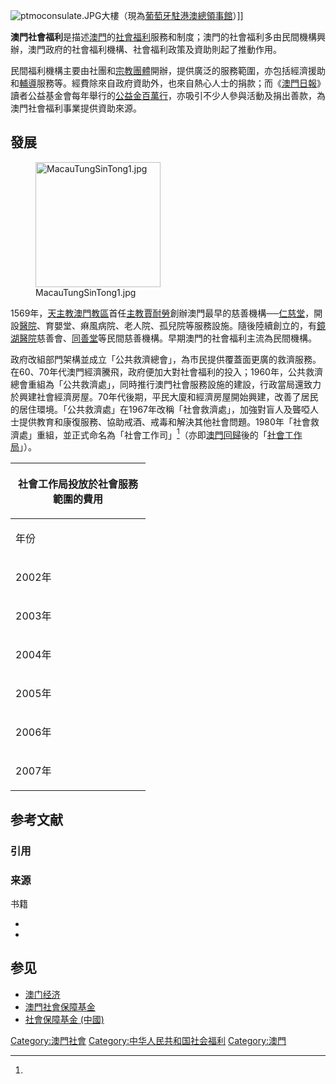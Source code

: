 [[File:ptmoconsulate.JPG|thumb]]大樓（現為[[葡萄牙駐港澳總領事館|葡萄牙駐港澳總領事館]]）]]

'''澳門社會福利'''是描述[[澳門|澳門]]的[[社會福利|社會福利]]服務和制度；澳門的社會福利多由民間機構興辦，澳門政府的社會福利機構、社會福利政策及資助則起了推動作用。

民間福利機構主要由社團和[[宗教團體|宗教團體]]開辦，提供廣泛的服務範圍，亦包括經濟援助和[[輔導|輔導]]服務等。經費除來自政府資助外，也來自熱心人士的捐款；而《[[澳門日報|澳門日報]]》讀者公益基金會每年舉行的[[公益金百萬行|公益金百萬行]]，亦吸引不少人參與活動及捐出善款，為澳門社會福利事業提供資助來源。

==發展==
[[File:MacauTungSinTong1.jpg|200px]]

1569年，[[天主教澳門教區|天主教澳門教區]]首任[[天主教澳門教區主教列表|主教]][[賈耐勞|賈耐勞]]創辦澳門最早的慈善機構──[[仁慈堂大樓|仁慈堂]]，開設[[醫院|醫院]]、育嬰堂、痳風病院、老人院、孤兒院等服務設施。隨後陸續創立的，有[[鏡湖醫院|鏡湖醫院]]慈善會、[[同善堂|同善堂]]等民間慈善機構。早期澳門的社會福利主流為民間機構。

政府改組部門架構並成立「公共救濟總會」，為市民提供覆蓋面更廣的救濟服務。在60、70年代澳門經濟騰飛，政府便加大對社會福利的投入；1960年，公共救濟總會重組為「公共救濟處」，同時推行澳門社會服務設施的建設，行政當局還致力於興建社會經濟房屋。70年代後期，平民大廈和經濟房屋開始興建，改善了居民的居住環境。「公共救濟處」在1967年改稱「社會救濟處」，加強對盲人及聾啞人士提供教育和康復服務、協助戒酒、戒毒和解決其他社會問題。1980年「社會救濟處」重組，並正式命名為「社會工作司」<ref name="SWB" />（亦即[[澳門回歸|澳門回歸]]後的「[[社會工作局|社會工作局]]」）。

{| class="wikitable"
! colspan="2" | 社會工作局投放於社會服務範圍的費用
|-
! width="200px" | 年份
! width="200px" | 金額
|-
| 2002年
| 1.8億
|-
| 2003年
| 1.9億
|-
| 2004年
| 2.1億
|-
| 2005年
| 2.9億
|-
| 2006年
| 4.01億
|-
| 2007年
| 4.46億
|}

== 参考文献 ==
=== 引用 ===
{{Reflist}}

=== 来源 ===
; 书籍
* {{cite book |title=《澳門史略》 |year=1988 |publisher=中流出版社 |language=zh |pages= |ISBN = 962-300-017-0}}
* {{cite book |title=《回歸的澳門》 |year=1998 |publisher=同心出版社 |language=zh |pages= |ISBN = 7-80593-394-4}}

== 参见 ==
{{Portal box|澳门|社会|经济}}
* [[澳门经济|澳门经济]]
* [[澳門社會保障基金|澳門社會保障基金]]
* [[社會保障基金_(中國)|社會保障基金 (中國)]]

[[Category:澳門社會|Category:澳門社會]]
[[Category:中华人民共和国社会福利|Category:中华人民共和国社会福利]]
[[Category:澳門|Category:澳門]]